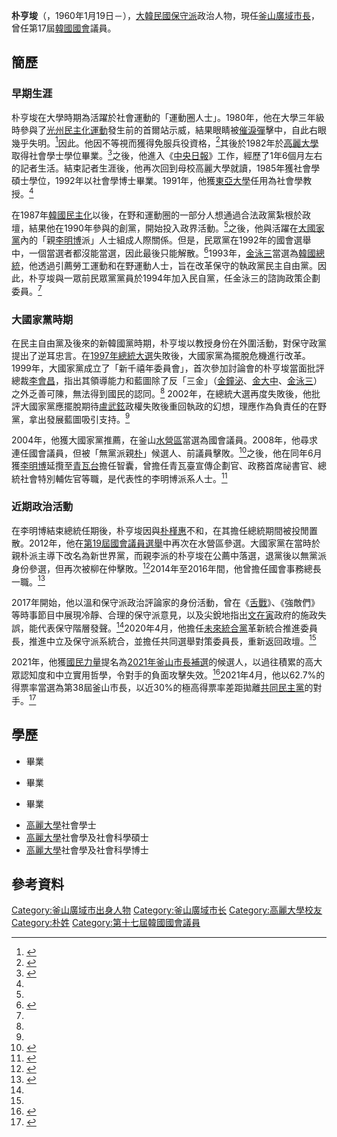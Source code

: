 {{Infobox politician
| name          = 朴亨埈
| original_name = {{lang|ko|박형준}}
| image         = Mayor of Busan Park Heong-joon taking a commemorative photo with the Speaker of the National Assembly.png
| office        = {{flagicon|Busan}} 第26－27任[[釜山廣域市長|釜山廣域市長]]
| term_start    = 2021年4月8日
| term_end      = 
| predecessor   = [[吳巨敦|吳巨敦]]{{small|（正任）}}<br>{{lk|李炳振 (1964年)|이병진 (1964년)|李炳振}}{{small|（代理）}}
| successor     = 
| office1       = {{ROK}}第29任{{lk|韓國國會事務總長|대한민국의 국회사무총장|國會事務總長}}
| term_start1   = 2014年9月1日
| term_end1     = 2016年6月20日
| predecessor1  = {{lk|鄭鎮碩|정진석 (정치인)}}
| successor1    = {{lk|禹潤根|우윤근}}
| office2       = {{flagicon|KOR}} 第17屆[[韓國國會|韓國國會]]議員
| term_start2   = 2004年5月30日
| term_end2     = 2008年5月29日
| predecessor2  = [[柳興洙|柳興洙]]
| successor2    = {{lk|柳在仲|유재중}}
| constituency2 = [[釜山廣域市|釜山]][[水營區|水營區]]
| birth_date    = {{birth date and age|1960|1|19}}
| birth_place   = {{KOR}}[[慶尚南道|慶尚南道]][[釜山廣域市|釜山市]][[東區_(釜山)|東區]]{{lk|草梁洞|초량동}}<br>{{small|（今[[釜山廣域市|釜山廣域市]][[東區_(釜山)|東區]]{{lk|草梁洞|초량동}}）}}
| death_date    = 
| death_place   = 
| party         = {{PPP}}
| otherparty    = {{list collapsed|{{lk|民眾黨 (1990年)|민중당 (1990년)|民眾黨}}→<br>[[無黨籍|無黨籍]]→<br>{{lk|新韓國黨|신한국당|民主自由黨}}→<br>{{lk|新韓國黨|신한국당}}→<br>[[大國家黨|大國家黨]]→<br>[[新世界黨|新世界黨]]→<br>[[無黨籍|無黨籍]]→<br>[[未來韓國黨|未來韓國黨]]→<br>[[無黨籍|無黨籍]]}}
| educate       = 
}}
'''朴亨埈'''（{{lang-ko|박형준}}，1960年1月19日－），[[大韓民國|大韓民國]][[保守派|保守派]]政治人物，現任[[釜山廣域市長|釜山廣域市長]]，曾任第17屆[[韓國國會|韓國國會]]議員。

== 簡歷 ==
=== 早期生涯 ===
朴亨埈在大學時期為活躍於社會運動的「運動圈人士」。1980年，他在大學三年級時參與了[[光州民主化運動|光州民主化運動]]發生前的首爾站示威，結果眼睛被[[催淚彈|催淚彈]]擊中，自此右眼幾乎失明。<ref>{{cite news |title='썰전' 유시민과 박형준, 1980년 5월 서울역에 함께 있었다?! |url=https://news.joins.com/article/21851352 |publisher=中央日報|author=|date=2017-08-17|language=ko}}</ref>因此。他因不等視而獲得免服兵役資格，<ref name="BIO">{{cite news |title=[파워엘리트] 박형준, MB의 남자·보수논객 거쳐 이제 부산시장 |url=http://raythep.mk.co.kr/newsView.php?no=23826 |publisher=Ray P|author=이석희 |date=2021-03-18|language=ko}}</ref>其後於1982年於[[高麗大學|高麗大學]]取得社會學士學位畢業。<ref>{{cite news |title=메디치 박형준 |url=https://medicimedia.co.kr/phj |publisher=메디치 미디어 |author= |date= |language=ko |accessdate=2021-04-07 |archive-date=2021-03-03 |archive-url=https://web.archive.org/web/20210303051647/https://medicimedia.co.kr/phj |dead-url=no }}</ref>之後，他進入《[[中央日報_(韓國)|中央日報]]》工作，經歷了1年6個月左右的記者生活。結束記者生涯後，他再次回到母校高麗大學就讀，1985年獲社會學碩士學位，1992年以社會學博士畢業。1991年，他獲[[東亞大學_(韓國)|東亞大學]]任用為社會學教授。<ref name="BIO" />

在1987年[[韓國民主化|韓國民主化]]以後，在野和運動圈的一部分人想通過合法政黨紮根於政壇，結果他在1990年參與{{lk|民眾黨 (1990年)|민중당 (1990년)|民眾黨}}的創黨，開始投入政界活動。<ref name="BIO" />之後，他與活躍在[[大國家黨|大國家黨]]內的「親[[李明博|李明博]]派」人士組成人際關係。但是，民眾黨在1992年的國會選舉中，一個當選者都沒能當選，因此最後只能解散。<ref name="S1990">{{cite news |title=[우보세]박형준과 차명진 |url=https://news.mt.co.kr/mtview.php?no=2020042213387666575 |publisher=Money Today |author=김성휘 |date=2020-04-23 |language=ko |accessdate=2021-04-07 |archive-date=2020-05-01 |archive-url=https://web.archive.org/web/20200501231651/https://news.mt.co.kr/mtview.php?no=2020042213387666575 |dead-url=no }}</ref>1993年，[[金泳三|金泳三]]當選為[[韓國總統|韓國總統]]，他透過引薦勞工運動和在野運動人士，旨在改革保守的執政黨民主自由黨。因此，朴亨埈與一眾前民眾黨黨員於1994年加入民自黨，任金泳三的諮詢政策企劃委員。<ref name="BIO" /> 

=== 大國家黨時期 ===
在民主自由黨及後來的新韓國黨時期，朴亨埈以教授身份在外圍活動，對保守政黨提出了逆耳忠言。在[[1997年大韓民國總統選舉|1997年總統大選]]失敗後，大國家黨為擺脫危機進行改革。1999年，大國家黨成立了「新千禧年委員會」，首次參加討論會的朴亨埈當面批評總裁[[李會昌|李會昌]]，指出其領導能力和藍圖除了反「三金」（[[金鐘泌|金鐘泌]]、[[金大中|金大中]]、[[金泳三|金泳三]]）之外乏善可陳，無法得到國民的認同。<ref name="BIO" /> 2002年，在總統大選再度失敗後，他批評大國家黨應擺脫期待[[盧武鉉|盧武鉉]]政權失敗後重回執政的幻想，理應作為負責任的在野黨，拿出發展藍圖吸引支持。<ref name="BIO" /> 

2004年，他獲大國家黨推薦，在釜山[[水營區|水營區]]當選為國會議員。2008年，他尋求連任國會議員，但被「無黨派親[[朴槿惠|朴]]」候選人、前議員{{lk|柳在仲|유재중}}擊敗。<ref>{{cite news |title=MB 최측근 이재오·이방호·박형준 ‘낙선 고배’|url=http://www.jejunews.com/news/articleView.html?idxno=215784 |publisher=濟州日報|author= |date=2008-04-10|language=ko}}</ref>之後，他在同年6月獲[[李明博|李明博]]延攬至[[青瓦台|青瓦台]]擔任智囊，曾擔任青瓦臺宣傳企劃官、政務首席祕書官、總統社會特別輔佐官等職，是代表性的李明博派系人士。<ref name="PH">{{cite news|title=[재보선] 박형준은 누구? MB 정무수석 지낸 '전략통'|url=https://biz.chosun.com/site/data/html_dir/2021/04/07/2021040703494.html|publisher=朝鮮日報|author=김보연|date=2021-04-07|language=ko|accessdate=2021-04-07|archive-date=2021-04-16|archive-url=https://web.archive.org/web/20210416121106/https://biz.chosun.com/site/data/html_dir/2021/04/07/2021040703494.html|dead-url=no}}</ref>

=== 近期政治活動 ===
在李明博結束總統任期後，朴亨埈因與[[朴槿惠|朴槿惠]]不和，在其擔任總統期間被投閒置散。2012年，他在[[2012年大韓民國國會選舉|第19屆國會議員選舉]]中再次在水營區參選。大國家黨在當時於親朴派主導下改名為新世界黨，而親李派的朴亨埈在公薦中落選，退黨後以無黨派身份參選，但再次被柳在仲擊敗。<ref>{{cite news |title=‘진보 출신 보수논객’ MB맨 박형준은 성공할까|url=https://www.hani.co.kr/arti/PRINT/989239.html |publisher=韓民族|author= |date=2021-04-01|language=ko}}</ref>2014年至2016年間，他曾擔任國會事務總長一職。<ref>{{cite news|title=국회 사무총장에 박형준|url=http://www.hani.co.kr/arti/politics/assembly/653773.html|publisher=韓民族|author=김경욱|date=2014-09-01|language=ko|accessdate=2021-04-07|archive-date=2017-10-07|archive-url=https://web.archive.org/web/20171007162038/http://www.hani.co.kr/arti/politics/assembly/653773.html|dead-url=no}}</ref>

2017年開始，他以溫和保守派政治評論家的身份活動，曾在《[[舌戰|舌戰]]》、《強敵們》等時事節目中展現冷靜、合理的保守派意見，以及尖銳地指出[[文在寅|文在寅]]政府的施政失誤，能代表保守階層發聲。<ref name="PH" />2020年4月，他擔任[[未來統合黨|未來統合黨]]革新統合推進委員長，推進中立及保守派系統合，並擔任共同選舉對策委員長，重新返回政壇。<ref name="PH" />

2021年，他獲[[國民力量|國民力量]]提名為[[2021年釜山市長補選|2021年釜山市長補選]]的候選人，以過往積累的高大眾認知度和中立實用哲學，令對手的負面攻擊失效。<ref>{{cite news |title=[박형준은 누구] '영원한 논객'으로 중도실용 지향|url=https://www.sedaily.com/NewsVIew/22L04R1QM3 |publisher=首爾經濟|author= |date=2021-04-08|language=ko}}</ref>2021年4月，他以62.7%的得票率當選為第38屆釜山市長，以近30%的極高得票率差距拋離[[共同民主黨|共同民主黨]]的對手。<ref>{{cite news|title=[재보선] 서울 오세훈, 부산 박형준 당선…'문 정권 심판' 바람 강했다|url=https://biz.chosun.com/site/data/html_dir/2021/04/07/2021040703473.html|publisher=朝鮮日報|author=김보연|date=2021-04-07|language=ko|accessdate=2021-04-07|archive-date=2021-04-16|archive-url=https://web.archive.org/web/20210416120907/https://biz.chosun.com/site/data/html_dir/2021/04/07/2021040703473.html|dead-url=no}}</ref>

== 學歷 ==
* {{link-ko|首爾崇德初等學校|서울숭덕초등학교}}畢業
* {{link-ko|東國大學師範大學附屬中學|동국대학교 사범대학 부속중학교}}畢業
* {{link-ko|大一高等學校|대일고등학교}}畢業
* [[高麗大學|高麗大學]]社會學士
* [[高麗大學|高麗大學]]社會學及社會科學碩士
* [[高麗大學|高麗大學]]社會學及社會科學博士

== 參考資料 ==
{{reflist}}

{{start box}}
{{s-off}}
{{s-before|[[吳巨敦|吳巨敦]]}}
{{s-title|第26任[[釜山市長列表|釜山廣域市長]]|2021年－}}
{{s-inc}}
{{s-before|{{lk|鄭鎮碩|정진석 (정치인)}}}}
{{s-title|第29任{{lk|韓國國會事務總長|대한민국의 국회사무총장|國會事務總長}}|2014年－2016年}}
{{s-after|{{lk|禹潤根|우윤근}}}}
{{s-par|ko}}
{{s-before|[[柳興洙|柳興洙]]}}
{{s-title|第17屆[[韓國國會|韓國國會]]議員<br>{{small|[[釜山廣域市|釜山]][[水營區|水營區]]選區}}|2004年－2008年}}
{{s-after|{{lk|柳在仲|유재중}}}}
{{end box}}

{{韓國一級行政區首長}}

[[Category:釜山廣域市出身人物|Category:釜山廣域市出身人物]]
[[Category:釜山廣域市长|Category:釜山廣域市长]]
[[Category:高麗大學校友|Category:高麗大學校友]]
[[Category:朴姓|Category:朴姓]]
[[Category:第十七屆韓國國會議員|Category:第十七屆韓國國會議員]]